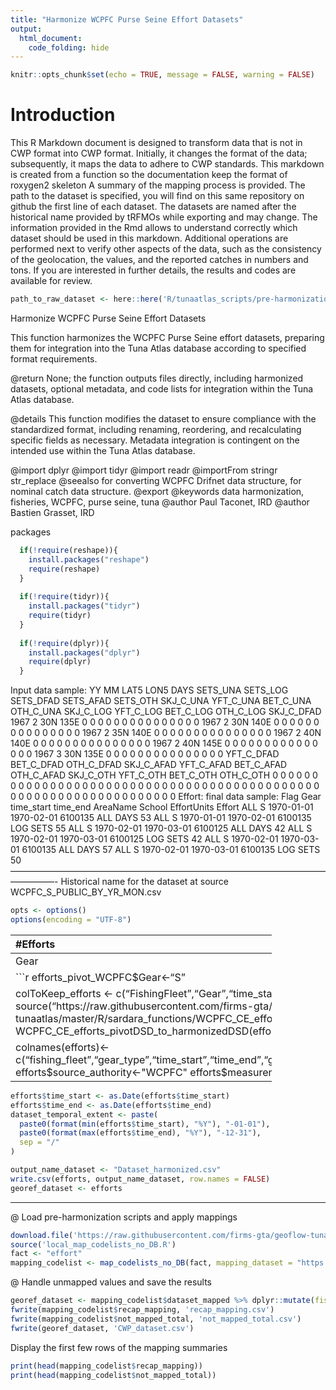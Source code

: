 ```yaml
---
title: "Harmonize WCPFC Purse Seine Effort Datasets"
output: 
  html_document: 
    code_folding: hide
---
```

```r
knitr::opts_chunk$set(echo = TRUE, message = FALSE, warning = FALSE)
```

# Introduction

This R Markdown document is designed to transform data that is not in CWP format into CWP format.
Initially, it changes the format of the data; subsequently, it maps the data to adhere to CWP standards.
This markdown is created from a function so the documentation keep the format of roxygen2 skeleton
A summary of the mapping process is provided. The path to the dataset is specified, you will find on this same repository on github the first line of each dataset. The datasets are named after the historical name provided by tRFMOs while exporting and may change. The information provided in the Rmd allows to understand correctly which dataset should be used in this markdown.
Additional operations are performed next to verify other aspects of the data, such as the consistency of the geolocation, the values, and the reported catches in numbers and tons.
If you are interested in further details, the results and codes are available for review.

```r
path_to_raw_dataset <- here::here('R/tunaatlas_scripts/pre-harmonization', 'wcpfc', 'effort', 'data', 'WCPFC_S_PUBLIC_BY_YR_MON.csv')
```

Harmonize WCPFC Purse Seine Effort Datasets

This function harmonizes the WCPFC Purse Seine effort datasets,
preparing them for integration into the Tuna Atlas database according to specified format requirements.


@return None; the function outputs files directly, including harmonized datasets,
        optional metadata, and code lists for integration within the Tuna Atlas database.

@details This function modifies the dataset to ensure compliance with the standardized
         format, including renaming, reordering, and recalculating specific fields as necessary.
         Metadata integration is contingent on the intended use within the Tuna Atlas database.

@import dplyr
@import tidyr
@import readr
@importFrom stringr str_replace
@seealso \code{\link{WCPFC_CE_efforts_pivotDSD_to_harmonizedDSD}} for converting WCPFC Drifnet data structure,
         \code{\link{convertDSD_wcpfc_nc}} for nominal catch data structure.
@export
@keywords data harmonization, fisheries, WCPFC, purse seine, tuna
@author Paul Taconet, IRD \email{paul.taconet@ird.fr}
@author Bastien Grasset, IRD \email{bastien.grasset@ird.fr}

packages

```r
  if(!require(reshape)){
    install.packages("reshape")
    require(reshape)
  }
  
  if(!require(tidyr)){
    install.packages("tidyr")
    require(tidyr)
  }
  
  if(!require(dplyr)){
    install.packages("dplyr")
    require(dplyr)
  }
```

Input data sample:
YY MM LAT5 LON5 DAYS SETS_UNA SETS_LOG SETS_DFAD SETS_AFAD SETS_OTH SKJ_C_UNA YFT_C_UNA BET_C_UNA OTH_C_UNA SKJ_C_LOG YFT_C_LOG BET_C_LOG OTH_C_LOG SKJ_C_DFAD
1967  2  30N 135E    0        0        0         0         0        0         0         0         0         0         0         0         0         0          0
1967  2  30N 140E    0        0        0         0         0        0         0         0         0         0         0         0         0         0          0
1967  2  35N 140E    0        0        0         0         0        0         0         0         0         0         0         0         0         0          0
1967  2  40N 140E    0        0        0         0         0        0         0         0         0         0         0         0         0         0          0
1967  2  40N 145E    0        0        0         0         0        0         0         0         0         0         0         0         0         0          0
1967  3  30N 135E    0        0        0         0         0        0         0         0         0         0         0         0         0         0          0
YFT_C_DFAD BET_C_DFAD OTH_C_DFAD SKJ_C_AFAD YFT_C_AFAD BET_C_AFAD OTH_C_AFAD SKJ_C_OTH YFT_C_OTH BET_C_OTH OTH_C_OTH
0          0          0          0          0          0          0         0         0         0         0
0          0          0          0          0          0          0         0         0         0         0
0          0          0          0          0          0          0         0         0         0         0
0          0          0          0          0          0          0         0         0         0         0
0          0          0          0          0          0          0         0         0         0         0
0          0          0          0          0          0          0         0         0         0         0
Effort: final data sample:
Flag Gear time_start   time_end AreaName School EffortUnits Effort
ALL    S 1970-01-01 1970-02-01  6100135    ALL        DAYS     53
ALL    S 1970-01-01 1970-02-01  6100135    LOG        SETS     55
ALL    S 1970-02-01 1970-03-01  6100125    ALL        DAYS     42
ALL    S 1970-02-01 1970-03-01  6100125    LOG        SETS     42
ALL    S 1970-02-01 1970-03-01  6100135    ALL        DAYS     57
ALL    S 1970-02-01 1970-03-01  6100135    LOG        SETS     50
----------------------------------------------------------------------------------------------------------------------------
Historical name for the dataset at source  WCPFC_S_PUBLIC_BY_YR_MON.csv

```r
opts <- options()
options(encoding = "UTF-8")
```

----------------------------------------------------------------------------------------------------------------------------
#Efforts

```r
DF <- read.csv(path_to_raw_dataset)
colnames(DF) <- toupper(colnames(DF))
DF$CWP_GRID <- NULL

DF <- DF %>% tidyr::gather(variable, value, -c(colnames(DF[1:10])))

DF <- DF %>% dplyr::filter(!value %in% 0) %>% dplyr::filter(!is.na(value))
DF$variable <- as.character(DF$variable)
colnames(DF)[which(colnames(DF) == "variable")] <- "Species"
DF$School <- substr(DF$Species, 7, nchar(DF$Species))
DF$Species <- sub("_C_UNA", "", DF$Species)
DF$Species <- sub("_C_LOG", "", DF$Species)
DF$Species <- sub("_C_DFAD", "", DF$Species)
DF$Species <- sub("_C_AFAD", "", DF$Species)
DF$Species <- sub("_C_OTH", "", DF$Species)
DF$CatchUnits <- "t"
DF$EffortUnits <- colnames(DF[5])
colnames(DF)[5] <- "Effort"
efforts_pivot_WCPFC <- DF; rm(DF)
```

-----------------------------------------------------------
Gear

```r
efforts_pivot_WCPFC$Gear<-"S"

colToKeep_efforts <- c("FishingFleet","Gear","time_start","time_end","AreaName","School","EffortUnits","Effort")
source("https://raw.githubusercontent.com/firms-gta/geoflow-tunaatlas/master/R/sardara_functions/WCPFC_CE_efforts_pivotDSD_to_harmonizedDSD.R")
efforts<-WCPFC_CE_efforts_pivotDSD_to_harmonizedDSD(efforts_pivot_WCPFC,colToKeep_efforts)

colnames(efforts)<-c("fishing_fleet","gear_type","time_start","time_end","geographic_identifier","fishing_mode","measurement_unit","measurement_value")
efforts$source_authority<-"WCPFC"
efforts$measurement <- "effort" 
```

----------------------------------------------------------------------------------------------------------------------------

```r
efforts$time_start <- as.Date(efforts$time_start)
efforts$time_end <- as.Date(efforts$time_end)
dataset_temporal_extent <- paste(
  paste0(format(min(efforts$time_start), "%Y"), "-01-01"),
  paste0(format(max(efforts$time_end), "%Y"), "-12-31"),
  sep = "/"
)

output_name_dataset <- "Dataset_harmonized.csv"
write.csv(efforts, output_name_dataset, row.names = FALSE)
georef_dataset <- efforts
```

----------------------------------------------------------------------------------------------------------------------------
@ Load pre-harmonization scripts and apply mappings

```r
download.file('https://raw.githubusercontent.com/firms-gta/geoflow-tunaatlas/master/R/tunaatlas_scripts/pre-harmonization/map_codelists_no_DB.R', destfile = 'local_map_codelists_no_DB.R')
source('local_map_codelists_no_DB.R')
fact <- "effort"
mapping_codelist <- map_codelists_no_DB(fact, mapping_dataset = "https://raw.githubusercontent.com/fdiwg/fdi-mappings/main/global/firms/gta/codelist_mapping_rfmos_to_global.csv", dataset_to_map = georef_dataset, mapping_keep_src_code = FALSE, summary_mapping = TRUE, source_authority_to_map = c("IATTC", "CCSBT", "WCPFC", "ICCAT", "IOTC"))
```

@ Handle unmapped values and save the results

```r
georef_dataset <- mapping_codelist$dataset_mapped %>% dplyr::mutate(fishing_fleet = ifelse(fishing_fleet == 'UNK', 'NEI', fishing_fleet), gear_type = ifelse(gear_type == 'UNK', '99.9', gear_type))
fwrite(mapping_codelist$recap_mapping, 'recap_mapping.csv')
fwrite(mapping_codelist$not_mapped_total, 'not_mapped_total.csv')
fwrite(georef_dataset, 'CWP_dataset.csv')
```

Display the first few rows of the mapping summaries

```r
print(head(mapping_codelist$recap_mapping))
print(head(mapping_codelist$not_mapped_total))
```

